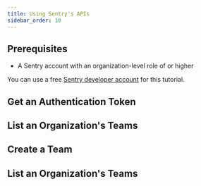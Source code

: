 ```yaml
---
title: Using Sentry's APIs
sidebar_order: 10
---
```


## Prerequisites

- A Sentry account with an organization-level role of <TODO SHANA> or higher

You can use a free [Sentry developer account](https://sentry.io/pricing/) for this tutorial.

## Get an Authentication Token



## List an Organization's Teams

## Create a Team

## List an Organization's Teams
